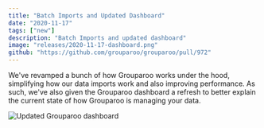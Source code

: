 ```yaml
---
title: "Batch Imports and Updated Dashboard"
date: "2020-11-17"
tags: ["new"]
description: "Batch Imports and updated dashboard"
image: "releases/2020-11-17-dashboard.png"
github: "https://github.com/grouparoo/grouparoo/pull/972"
---
```


We've revamped a bunch of how Grouparoo works under the hood, simplifying how our data imports work and also improving performance. As such, we've also given the Grouparoo dashboard a refresh to better explain the current state of how Grouparoo is managing your data.

<Image
  src="releases/2020-11-17-dashboard.png"
  alt="Updated Grouparoo dashboard"
  width={600}
  height={300}
/>
